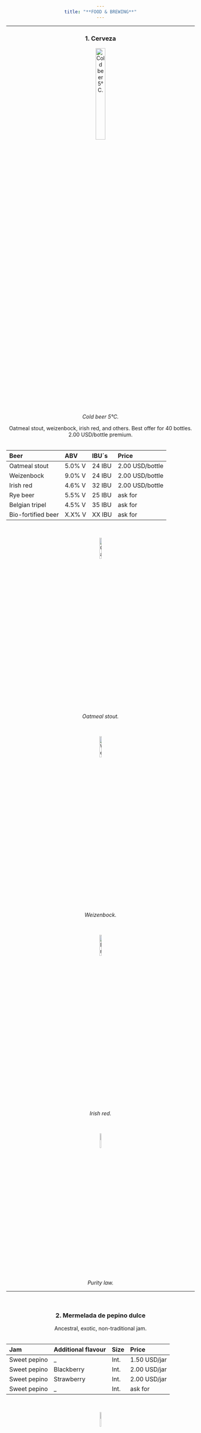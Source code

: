 ```yaml
---
title: "**FOOD & BREWING**"
---
```

___

<style>
body {text-align: center}
</style>

### **1. Cerveza**

![*Cold beer 5°C.*](C:\Users\Usuario1\Desktop\GENNBIO.github.io\40_NN.png){width=25%}


Oatmeal stout, weizenbock, irish red, and others. Best offer for 40 bottles. 2.00 USD/bottle premium.  
<br>


| Beer | ABV | IBU´s |Price |
|:-|:-|:-|:-|
| Oatmeal stout  | 5.0% V | 24 IBU |2.00 USD/bottle | 
| Weizenbock | 9.0% V | 24 IBU |2.00 USD/bottle|
| Irish red | 4.6% V | 32 IBU |2.00 USD/bottle|
| Rye beer   | 5.5% V | 25 IBU |ask for|
| Belgian tripel   | 4.5% V | 35 IBU |ask for|
| Bio-fortified beer  | X.X% V | XX IBU |ask for|
<br>


![*Oatmeal stout.*](C:\Users\Usuario1\Desktop\GENNBIO.github.io\Os_NN.jpg){width=12%}


<br>


![*Weizenbock.*](C:\Users\Usuario1\Desktop\GENNBIO.github.io\Weizenbock_NN.png){width=12%}


<br>


![*Irish red.*](C:\Users\Usuario1\Desktop\GENNBIO.github.io\IR_NN.jpg){width=12%}


<br>


![*Purity law.*](C:\Users\Usuario1\Desktop\GENNBIO.github.io\Beer023_NN.jpg){width=10%}

___
<br>


### **2. Mermelada de pepino dulce**


Ancestral, exotic, non-traditional jam.  
<br>


| Jam | Additional flavour | Size |Price |
|:-|:-|:-|:-|
| Sweet pepino  | _ | Int. |1.50 USD/jar | 
| Sweet pepino | Blackberry | Int. |2.00 USD/jar|
| Sweet pepino | Strawberry | Int. |2.00 USD/jar|
| Sweet pepino   | _ | Int. |ask for|
<br>


![*Sweet pepino jam.*](C:\Users\Usuario1\Desktop\GENNBIO.github.io\Sweet_NN.jpg){width=10%}



